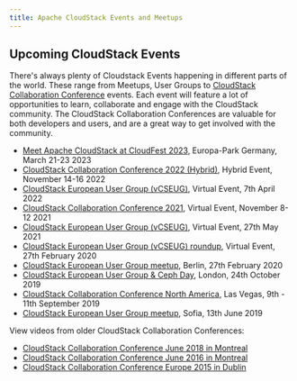 ```yaml
---
title: Apache CloudStack Events and Meetups
---
```


<h2>Upcoming CloudStack Events</h2>

There's always plenty of Cloudstack Events happening in different parts of the
world. These range from Meetups, User Groups to [CloudStack Collaboration
Conference](https://cloudstackcollab.org/) events. Each event will feature a lot
of opportunities to learn, collaborate and engage with the CloudStack community.
The CloudStack Collaboration Conferences are valuable for both developers and
users, and are a great way to get involved with the community.

- [Meet Apache CloudStack at CloudFest 2023](https://blogs.apache.org/cloudstack/entry/apache-cloudstack-at-cloudfest), Europa-Park Germany, March 21-23 2023
- [CloudStack Collaboration Conference 2022 (Hybrid)](https://events.hubilo.com/cloudstack-collaboration-conference-2022), Hybrid Event, November 14-16 2022
- [CloudStack European User Group (vCSEUG)](https://events.hubilo.com/cloudstack-european-user-group/register), Virtual Event, 7th April 2022
- [CloudStack Collaboration Conference 2021](https://events.hubilo.com/cloudstack-collaboration-conference/register), Virtual Event, November 8-12 2021
- [CloudStack European User Group (vCSEUG)](https://www.youtube.com/watch?v=Ph-NQv80j0k&list=PLnIKk7GjgFlbG2W3lRW9Evjy2Vtg_HKHX), Virtual Event, 27th May 2021
- [CloudStack European User Group (vCSEUG) roundup](https://www.youtube.com/watch?v=RNqK4dTjE0A&list=PLnIKk7GjgFlYfuOAl_LphJRYHcGiw0tCR), Virtual Event, 27th February 2020
- [CloudStack European User Group meetup](https://www.eventbrite.co.uk/e/cloudstack-european-user-group-meetup-tickets-81462441355), Berlin, 27th February 2020
- [CloudStack European User Group & Ceph Day](https://www.eventbrite.co.uk/e/cloudstack-european-user-group-ceph-day-tickets-61632261754), London, 24th October 2019
- [CloudStack Collaboration Conference North America](http://us.cloudstackcollab.org/), Las Vegas, 9th - 11th September 2019
- [CloudStack European User Group meetup](https://www.eventbrite.co.uk/e/cloudstack-european-user-group-meetup-tickets-55911193886), Sofia, 13th June 2019

View videos from older CloudStack Collaboration Conferences:

- [CloudStack Collaboration Conference June 2018 in Montreal](https://www.youtube.com/playlist?list=PLU2OcwpQkYCwcPxZMKX2BFoKE0Z7g1ENH)
- [CloudStack Collaboration Conference June 2016 in Montreal](https://www.youtube.com/playlist?list=PLCfLScXpEyAS4YkJpeqDriP7JcU82Tx2r)
- [CloudStack Collaboration Conference Europe 2015 in Dublin](https://www.youtube.com/playlist?list=PLGeM09tlguZSeNyOyQKJHNX4pxgK-yoTA)


